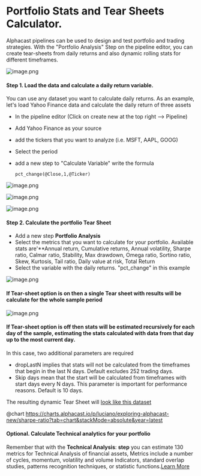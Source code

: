 # Portfolio Stats and Tear Sheets Calculator. 

Alphacast pipelines can be used to design and test portfolio and trading strategies. With the "Portfolio Analysis" Step on the pipeline editor, you can create tear-sheets from daily returns and also dynamic rolling stats for different timeframes.


![image.png](https://alphacast-images.s3.us-west-2.amazonaws.com/next-s3-uploads/431498f9-5382-4f5b-9674-d43b556349e1/image.png)

#### Step 1. Load the data and calculate a daily return variable.

You can use any dataset you want to calculate daily returns. As an example, let's load Yahoo Finance data and calculate the daily return of three assets

- In the pipeline editor (Click on create new at the top right --> Pipeline) 
- Add Yahoo Finance as your source
- add the tickers that you want to analyze (i.e. MSFT, AAPL, GOOG)
- Select the period
- add a new step to "Calculate Variable" write the formula 

      pct_change(@Close,1,@Ticker)

![image.png](https://alphacast-images.s3.us-west-2.amazonaws.com/next-s3-uploads/7d29d901-992c-4b42-ae67-2524790a7bac/image.png)

![image.png](https://alphacast-images.s3.us-west-2.amazonaws.com/next-s3-uploads/c665069f-e0f7-47aa-943e-379c3e864246/image.png)

![image.png](https://alphacast-images.s3.us-west-2.amazonaws.com/next-s3-uploads/17ff76ff-915b-4ba9-b311-fbdb7050a2a8/image.png)

#### Step 2. Calculate the portfolio Tear Sheet

- Add a new step **Portfolio Analysis**
- Select the metrics that you want to calculate for your portfolio. Available stats are'**Annual return, Cumulative returns, Annual volatility, Sharpe ratio, Calmar ratio, Stability, Max drawdown, Omega ratio, Sortino ratio, Skew, Kurtosis, Tail ratio, Daily value at risk, Total Return
- Select the variable with the daily returns. "pct_change" in this example

![image.png](https://alphacast-images.s3.us-west-2.amazonaws.com/next-s3-uploads/549832b1-0ba9-4932-bd89-449402a67009/image.png)

#### If Tear-sheet option is on then a single Tear sheet with results will be calculate for the whole sample period

![image.png](https://alphacast-images.s3.us-west-2.amazonaws.com/next-s3-uploads/3409f79a-c217-4bbd-b691-b7444fbec1ca/image.png)

#### If Tear-sheet option is off then stats will be estimated recursively for each day of the sample, estimating the stats calculated with data from that day up to the most current day.

In this case, two additional parameters are required
- dropLastN implies that stats will not be calculated from the timeframes that begin in the last N days. Default excludes 252 trading days.
- Skip days mean that the start will be calculated from timeframes with start days every N days. This parameter is important for performance reasons. Default is 10 days.

The resulting dynamic Tear Sheet will [look like this dataset](https://www.alphacast.io/datasets/23156)

@chart https://charts.alphacast.io/p/luciano/exploring-alphacast-new/sharpe-ratio?tab=chart&stackMode=absolute&year=latest

#### Optional. Calculate Technical analytics for your portfolio

Remember that with the **Technical Analysis**: **step** you can estimate 130 metrics for Technical Analysis of financial assets, Metrics include a number of cycles, momentum, volatility and volume  Indicators, standard overlap studies, patterns recognition techniques, or statistic functions.[Learn More](https://www.alphacast.io/p/luciano/insights/2022-2-5-NLiniD)
